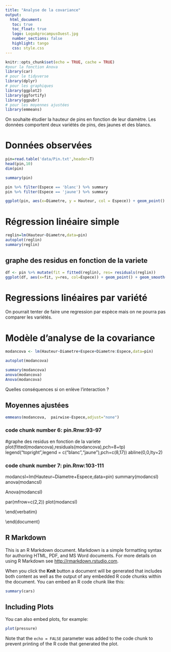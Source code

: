 ```yaml
---
title: "Analyse de la covariance"
output: 
  html_document:
   toc: true
   toc_float: true
   logo: LogoAgrocampusOuest.jpg
   number_sections: false
   highlight: tango
   css: style.css
---
```



```r
knitr::opts_chunk$set(echo = TRUE, cache = TRUE)
#pour la fonction Anova
library(car)
# pour le tidyverse
library(dplyr)
# pour les graphiques
library(ggplot2) 
library(ggfortify)
library(ggpubr)
# pour les moyennes ajustées
library(emmeans) 
```

On souhaite étudier la hauteur de pins en fonction de leur diamètre. Les données comportent deux variétés de pins, des jaunes et des blancs.

# Données observées


```r
pin=read.table('data/Pin.txt',header=T)
head(pin,10)
dim(pin)

summary(pin)

pin %>% filter(Espece == 'blanc') %>% summary
pin %>% filter(Espece == 'jaune') %>% summary

ggplot(pin, aes(x=Diametre, y = Hauteur, col = Espece)) + geom_point()
```

# Régression linéaire simple

```r
reglin=lm(Hauteur~Diametre,data=pin)
autoplot(reglin)
summary(reglin)
```

## graphe des residus en fonction de la variete
```r
df <- pin %>% mutate(fit = fitted(reglin), res= residuals(reglin))
ggplot(df, aes(x=fit, y=res, col=Espece)) + geom_point() + geom_smooth(stat='smooth', se = FALSE)
```



# Regressions linéaires par variété

On pourrait tenter de faire une regression par espèce mais on ne pourra pas comparer les variétés.

# Modèle d'analyse de la covariance


```r
modancova <- lm(Hauteur~Diametre+Espece+Diametre:Espece,data=pin)

autoplot(modancova)

summary(modancova)
anova(modancova)
Anova(modancova)

```


Quelles conséquences si on enlève l'interaction ?

## Moyennes ajustées



```r
emmeans(modancova,  pairwise~Espece,adjust="none")
```


###################################################
### code chunk number 6: pin.Rnw:93-97
###################################################
#graphe des residus en fonction de la variete
plot(fitted(modancova),residuals(modancova),pch=8+tp)
legend("topright",legend = c("blanc","jaune"),pch=c(8,17))
abline(0,0,lty=2)


###################################################
### code chunk number 7: pin.Rnw:103-111
###################################################
modancsI=lm(Hauteur~Diametre+Espece,data=pin)
summary(modancsI)
anova(modancsI)

Anova(modancsI)

par(mfrow=c(2,2))
plot(modancsI)

\end{verbatim}

\end{document}


## R Markdown

This is an R Markdown document. Markdown is a simple formatting syntax for authoring HTML, PDF, and MS Word documents. For more details on using R Markdown see <http://rmarkdown.rstudio.com>.

When you click the **Knit** button a document will be generated that includes both content as well as the output of any embedded R code chunks within the document. You can embed an R code chunk like this:

```r
summary(cars)
```

## Including Plots

You can also embed plots, for example:

```r
plot(pressure)
```

Note that the `echo = FALSE` parameter was added to the code chunk to prevent printing of the R code that generated the plot.
